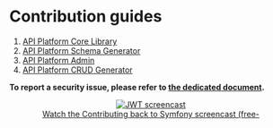 # Contribution guides

1.  [API Platform Core Library](https://github.com/api-platform/core/blob/main/CONTRIBUTING.md)
2.  [API Platform Schema Generator](https://github.com/api-platform/schema-generator/blob/main/CONTRIBUTING.md)
3.  [API Platform Admin](https://github.com/api-platform/admin/blob/master/CONTRIBUTING.md)
4.  [API Platform CRUD Generator](https://github.com/api-platform/client-generator/blob/master/CONTRIBUTING.md)

**To report a security issue, please refer to [the dedicated document](security.md).**

<p align="center" class="symfonycasts"><a href="https://symfonycasts.com/screencast/contributing?cid=apip"><img src="../distribution/images/symfonycasts-player.png" alt="JWT screencast"/><br />Watch the Contributing back to Symfony screencast (free-</a></p>
